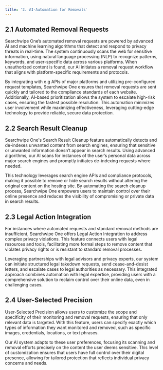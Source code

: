 ```yaml
---
title: '2. AI-Automation for Removals'
---
```



##  2.1 Automated Removal Requests

Searchwipe One’s automated removal requests are powered by advanced AI and machine learning algorithms that detect and respond to privacy threats in real-time. The system continuously scans the web for sensitive information, using natural language processing (NLP) to recognize patterns, keywords, and user-specific data across various platforms. When unauthorized content is found, our AI initiates a removal request workflow that aligns with platform-specific requirements and protocols.

By integrating with e.g APIs of major platforms and utilizing pre-configured request templates, Searchwipe One ensures that removal requests are sent quickly and tailored to the compliance standards of each website. Additionally, AI-based prioritization allows the system to escalate high-risk cases, ensuring the fastest possible resolution. This automation minimizes user involvement while maximizing effectiveness, leveraging cutting-edge technology to provide reliable, secure data protection.




##  2.2 Search Result Cleanup

Searchwipe One's Search Result Cleanup feature automatically detects and de-indexes unwanted content from search engines, ensuring that sensitive or unwanted information doesn’t appear in search results. Using advanced algorithms, our AI scans for instances of the user’s personal data across major search engines and promptly initiates de-indexing requests where needed.

This technology leverages search engine APIs and compliance protocols, making it possible to remove or hide search results without altering the original content on the hosting site. By automating the search cleanup process, Searchwipe One empowers users to maintain control over their online presence and reduces the visibility of compromising or private data in search results.


##  2.3 Legal Action Integration

For instances where automated requests and standard removal methods are insufficient, Searchwipe One offers Legal Action Integration to address complex privacy violations. This feature connects users with legal resources and tools, facilitating more formal steps to remove content that violates privacy rights or is resistant to standard removal processes.

Leveraging partnerships with legal advisors and privacy experts, our system can initiate structured legal takedown requests, send cease-and-desist letters, and escalate cases to legal authorities as necessary. This integrated approach combines automation with legal expertise, providing users with a comprehensive solution to reclaim control over their online data, even in challenging cases.



##  2.4 User-Selected Precision

User-Selected Precision allows users to customize the scope and specificity of their monitoring and removal requests, ensuring that only relevant data is targeted. With this feature, users can specify exactly which types of information they want monitored and removed, such as specific images, credentials, locations, or text phrases.

Our AI system adapts to these user preferences, focusing its scanning and removal efforts precisely on the content the user deems sensitive. This level of customization ensures that users have full control over their digital presence, allowing for tailored protection that reflects individual privacy concerns and needs.

